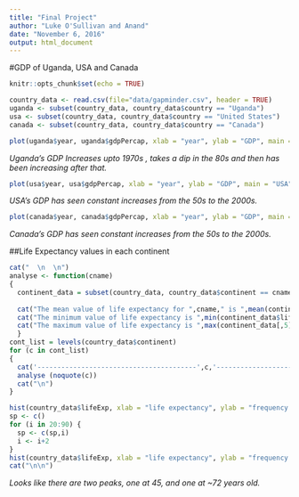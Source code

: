 ```yaml
---
title: "Final Project"
author: "Luke O'Sullivan and Anand"
date: "November 6, 2016"
output: html_document
---
```


#GDP of Uganda, USA and Canada


```r
knitr::opts_chunk$set(echo = TRUE)
```

```r
country_data <- read.csv(file="data/gapminder.csv", header = TRUE)
uganda <- subset(country_data, country_data$country == "Uganda")
usa <- subset(country_data, country_data$country == "United States")
canada <- subset(country_data, country_data$country == "Canada")

plot(uganda$year, uganda$gdpPercap, xlab = "year", ylab = "GDP", main = "Uganda")
```

\n
*Uganda's GDP Increases upto 1970s , takes a dip in the 80s and then has been increasing after that. *
```r
plot(usa$year, usa$gdpPercap, xlab = "year", ylab = "GDP", main = "USA")
```
\n

*USA's GDP has seen constant increases from the 50s to the 2000s.*
```r
plot(canada$year, canada$gdpPercap, xlab = "year", ylab = "GDP", main = "Canada")
```


*Canada's GDP has seen constant increases from the 50s to the 2000s.*

##Life Expectancy values in each continent


```r


cat("  \n  \n")
analyse <- function(cname)
{
  continent_data = subset(country_data, country_data$continent == cname)
  
  cat("The mean value of life expectancy for ",cname," is ",mean(continent_data$lifeExp),"years.  \n")
  cat("The minimum value of life expectancy is ",min(continent_data$lifeExp),"years.  \n")
  cat("The maximum value of life expectancy is ",max(continent_data[,5]),"years.  \n")
  }
cont_list = levels(country_data$continent)
for (c in cont_list)
{
  cat('----------------------------------------',c,'--------------------------------  \n')
  analyse (noquote(c))
  cat("\n")
}

```


```r
hist(country_data$lifeExp, xlab = "life expectancy", ylab = "frequency of values", main="Histogram of global life expectancy")
sp <- c()
for (i in 20:90) {
  sp <- c(sp,i)
  i <- i+2
}
hist(country_data$lifeExp, xlab = "life expectancy", ylab = "frequency of values", main="Histogram of global life expectancy (bin size = 2)",breaks=sp)
cat("\n\n")
```
*Looks like there are two peaks, one at 45, and one at ~72 years old.*

